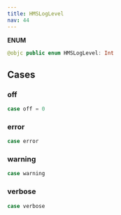 ```yaml
---
title: HMSLogLevel
nav: 44
---
```


**ENUM**
```swift
@objc public enum HMSLogLevel: Int
```
## Cases
### off
```swift
case off = 0
```
### error
```swift
case error
```
### warning
```swift
case warning
```
### verbose
```swift
case verbose
```
